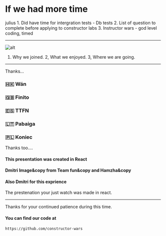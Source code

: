 
# If we had more time



<Notes>
  julius
1. Did have time for intergration tests - Db tests
2. List of question to complete before applying to constructor labs
3. Instructor wars - god level coding, timed
</Notes>

---



![alt](./logoafter.png)

<Notes>

1. Why we joined.
2, What we enjoyed.
3, Where we are going.

</Notes>

---

Thanks...

### 🇭🇰 Wán
### 󠁧󠁢󠁥󠁮󠁧󠁿🇬🇧 Finito
### 🇪🇸 TTFN
### 🇱🇹 Pabaiga
### 🇵🇱 Koniec


Thanks too....
#### This presentation was created in <FaReact /> React

#### Dmitri Image&copy from Team fun&copy and Hamzha&copy

#### Also Dmitri for this exprience

<Notes>
 The prestenation your just watch was made in react.
</Notes>

---


Thanks for your continued patience during this time.

#### You can find our code at 

<GoLogoGithub size='3em'/>  

`https://github.com/constructor-wars`

